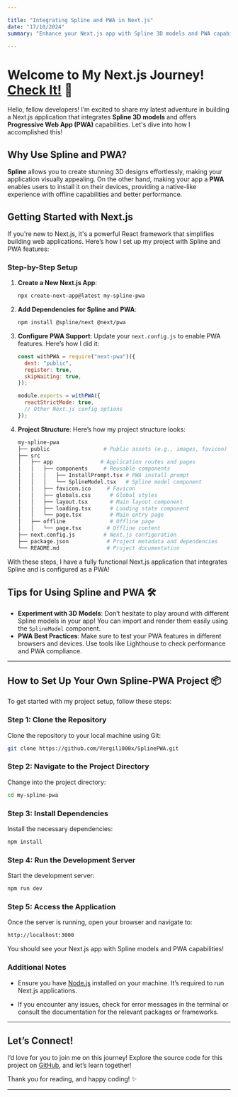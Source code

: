 ```yaml
---

title: "Integrating Spline and PWA in Next.js"
date: "17/10/2024"
summary: "Enhance your Next.js app with Spline 3D models and PWA capabilities!"

---
```


# Welcome to My Next.js Journey! [Check It!](https://spline-pwa.vercel.app/) 🚀

Hello, fellow developers! I’m excited to share my latest adventure in building a Next.js application that integrates **Spline 3D models** and offers **Progressive Web App (PWA)** capabilities. Let's dive into how I accomplished this!

## Why Use Spline and PWA?

**Spline** allows you to create stunning 3D designs effortlessly, making your application visually appealing. On the other hand, making your app a **PWA** enables users to install it on their devices, providing a native-like experience with offline capabilities and better performance.

## Getting Started with Next.js

If you're new to Next.js, it's a powerful React framework that simplifies building web applications. Here’s how I set up my project with Spline and PWA features:

### Step-by-Step Setup

1. **Create a New Next.js App**:

   ```bash
   npx create-next-app@latest my-spline-pwa
   ```

2. **Add Dependencies for Spline and PWA**:

   ```bash
   npm install @spline/next @next/pwa
   ```

3. **Configure PWA Support**: Update your `next.config.js` to enable PWA features. Here’s how I did it:

   ```javascript
   const withPWA = require("next-pwa")({
     dest: "public",
     register: true,
     skipWaiting: true,
   });

   module.exports = withPWA({
     reactStrictMode: true,
     // Other Next.js config options
   });
   ```

4. **Project Structure**: Here’s how my project structure looks:

   ```bash
   my-spline-pwa
   ├── public                 # Public assets (e.g., images, favicon)
   ├── src
   │   ├── app               # Application routes and pages
   │   │   ├── components     # Reusable components
   │   │   │   ├── InstallPrompt.tsx # PWA install prompt
   │   │   │   └── SplineModel.tsx   # Spline model component
   │   │   ├── favicon.ico     # Favicon
   │   │   ├── globals.css      # Global styles
   │   │   ├── layout.tsx       # Main layout component
   │   │   ├── loading.tsx      # Loading state component
   │   │   └── page.tsx         # Main entry page
   │   ├── offline              # Offline page
   │   │   └── page.tsx        # Offline content
   ├── next.config.js         # Next.js configuration
   ├── package.json            # Project metadata and dependencies
   └── README.md               # Project documentation
   ```

With these steps, I have a fully functional Next.js application that integrates Spline and is configured as a PWA!

## Tips for Using Spline and PWA 🛠️

- **Experiment with 3D Models**: Don’t hesitate to play around with different Spline models in your app! You can import and render them easily using the `SplineModel` component.
- **PWA Best Practices**: Make sure to test your PWA features in different browsers and devices. Use tools like Lighthouse to check performance and PWA compliance.

---

## How to Set Up Your Own Spline-PWA Project 📦

To get started with my project setup, follow these steps:

### Step 1: Clone the Repository

Clone the repository to your local machine using Git:

```bash
git clone https://github.com/Vergil1000x/SplinePWA.git
```

### Step 2: Navigate to the Project Directory

Change into the project directory:

```bash
cd my-spline-pwa
```

### Step 3: Install Dependencies

Install the necessary dependencies:

```bash
npm install
```

### Step 4: Run the Development Server

Start the development server:

```bash
npm run dev
```

### Step 5: Access the Application

Once the server is running, open your browser and navigate to:

```bash
http://localhost:3000
```

You should see your Next.js app with Spline models and PWA capabilities!

### Additional Notes

- Ensure you have [Node.js](https://nodejs.org/) installed on your machine. It’s required to run Next.js applications.

- If you encounter any issues, check for error messages in the terminal or consult the documentation for the relevant packages or frameworks.

---

## Let’s Connect!

I’d love for you to join me on this journey! Explore the source code for this project on [GitHub](https://github.com/your-username/my-spline-pwa), and let’s learn together!

Thank you for reading, and happy coding! ✨

---
